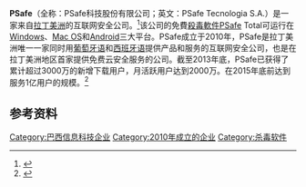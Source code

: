 {{Infobox company
| name             = PSafe科技股份有限公司
| name_en          = PSafe Tecnologia S/A
| logo             = [[File:Psafelogo.png|File:Psafelogo.png]]
| logo_caption     = 
| type             = 
| image            = 
| image_caption    = 
| trading_name     = <!-- d/b/a/, doing business as - if different from legal name above -->
| native_name      = <!-- Company's name in home country language -->
| native_name_lang = <!-- Use ISO 639-2 code, e.g. "fr" for French. If there is more than one native name, in different languages, enter those names using {{tl|lang}}, instead. -->
| romanized_name   = 
| former type      = 
| traded_as        = 
| industry         = [[互联网安全|互联网安全]]<br />[[移动互联网|移动互联网]]
| slogan           = 安全便利，无所不在<br />Proteção e desempenho onde você estiver.
| products         = [[PSafe_TOTAL_Android|PSafe TOTAL Android]]<ref name="Play">{{cite web|title=PSafe TOTAL Android on Google Play|url=https://play.google.com/store/apps/details?id=com.psafe.msuite|accessdate=December 10, 2014|archive-date=2014-12-13|archive-url=https://web.archive.org/web/20141213123258/https://play.google.com/store/apps/details?id=com.psafe.msuite|dead-url=no}}</ref><br />PSafe TOTAL Windows<br />PSafe TOTAL Mac<br />PSafe INTERNET<br />PSafe LOCKBOX
| genre            = <!-- Only used with media and publishing companies -->
| fate             = 
| predecessor      = 
| successor        = 
| foundation       = 2010年11月<br />{{BRA}}[[里约热内卢|里约热内卢]]
| founder          = Marco DeMello<br />Ben Myers<br />Ram Rao
| CEO              = Marco DeMello
| defunct          = <!-- {{End date|YYYY|MM|DD}} -->
| location         = {{BRA}}[[里约热内卢|里约热内卢]]<br />R. Siqueira Campos, 43 / Cobertura 02, Copacabana, Rio De Janeiro
| area_served      = 拉丁美洲
| num_employees    = 100-200名（2014年）
| homepage         = {{URL|www.psafe.com}}
}}'''PSafe'''（全称：PSafe科技股份有限公司；英文：PSafe Tecnologia S.A.）是一家来自[[拉丁美洲|拉丁美洲]]的互联网安全公司。<ref>{{Cite news|url = http://www.huxiu.com/article/24139/1.html|title = 奇虎投资的巴西初创杀毒企业是谁？|last = |first = trafly|date = 2013-12-04|work = 虎嗅网|accessdate = |archive-date = 2015-07-16|archive-url = https://web.archive.org/web/20150716151044/http://www.huxiu.com/article/24139/1.html|dead-url = no}}</ref>该公司的免費[[殺毒軟件|殺毒軟件]]PSafe Total可运行在[[Windows|Windows]]、[[Mac_OS|Mac OS]]和[[Android|Android]]三大平台。PSafe成立于2010年，PSafe是拉丁美洲唯一一家同时用[[葡萄牙语|葡萄牙语]]和[[西班牙语|西班牙语]]提供产品和服务的互联网安全公司，也是在拉丁美洲地区首家提供免费云安全服务的公司。截至2013年底，PSafe已获得了累计超过3000万的新增下载用户，月活跃用户达到2000万。在2015年底前达到服务1亿用户的规模。<ref>{{Cite news|url = http://techcrunch.com/2013/12/03/brazilian-antivirus-startup-psafe-raises-30m-series-c-from-chinas-360-and-redpoint-e-ventures/|title = Brazilian Antivirus Startup PSafe Raises $30M Series C From China’s Qihoo 360 And Redpoint e.ventures|last = Ruvolo|first = Julie|date = 2013-12-03|work = TechCrunch|accessdate = |archive-date = 2014-12-20|archive-url = https://web.archive.org/web/20141220135450/http://techcrunch.com/2013/12/03/brazilian-antivirus-startup-psafe-raises-30m-series-c-from-chinas-360-and-redpoint-e-ventures/|dead-url = no}}</ref>

==参考资料==
{{Reflist}}

{{杀毒软件}}
[[Category:巴西信息科技企业|Category:巴西信息科技企业]]
[[Category:2010年成立的企业|Category:2010年成立的企业]]
[[Category:杀毒软件|Category:杀毒软件]]